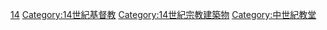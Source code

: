 [[Category:各世紀教堂|14]]
[[Category:14世紀基督教|Category:14世紀基督教]]
[[Category:14世紀宗教建築物|Category:14世紀宗教建築物]]
[[Category:中世紀教堂|Category:中世紀教堂]]